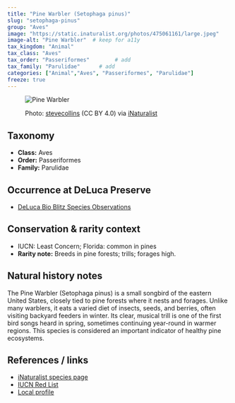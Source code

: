```yaml
---
title: "Pine Warbler (Setophaga pinus)"
slug: "setophaga-pinus"
group: "Aves"
image: "https://static.inaturalist.org/photos/475061161/large.jpeg"        # keep for thumbnails
image-alt: "Pine Warbler"  # keep for a11y
tax_kingdom: "Animal"
tax_class: "Aves"
tax_order: "Passeriformes"        # add
tax_family: "Parulidae"      # add
categories: ["Animal","Aves", "Passeriformes", "Parulidae"]
freeze: true
---
```


<figure class="species-figure">

<img src="https://static.inaturalist.org/photos/475061161/large.jpeg" alt="Pine Warbler" class="species-photo"/>

<figcaption class="photo-credit">

Photo: <a href="https://www.inaturalist.org/people/stevecollins">stevecollins</a> (CC BY 4.0) via <a href="https://www.inaturalist.org/observations/264561137">iNaturalist</a>

</figcaption>

</figure>

## Taxonomy

-   **Class:** Aves
-   **Order:** Passeriformes
-   **Family:** Parulidae

## Occurrence at DeLuca Preserve

-   [DeLuca Bio Blitz Species Observations](https://www.inaturalist.org/observations?project_id=191727&subview=table&taxon_id=145244)

## Conservation & rarity context

-   IUCN: Least Concern; Florida: common in pines
-   **Rarity note:** Breeds in pine forests; trills; forages high.

## Natural history notes

The Pine Warbler (Setophaga pinus) is a small songbird of the eastern United States, closely tied to pine forests where it nests and forages. Unlike many warblers, it eats a varied diet of insects, seeds, and berries, often visiting backyard feeders in winter. Its clear, musical trill is one of the first bird songs heard in spring, sometimes continuing year-round in warmer regions. This species is considered an important indicator of healthy pine ecosystems.

## References / links

-   [iNaturalist species page](https://www.inaturalist.org/taxa/145244-Setophaga-pinus)
-   [IUCN Red List](https://www.iucnredlist.org/species/22721719/137255800)
-   [Local profile](https://myfwc.com/media/19758/bba_piwa.pdf)
